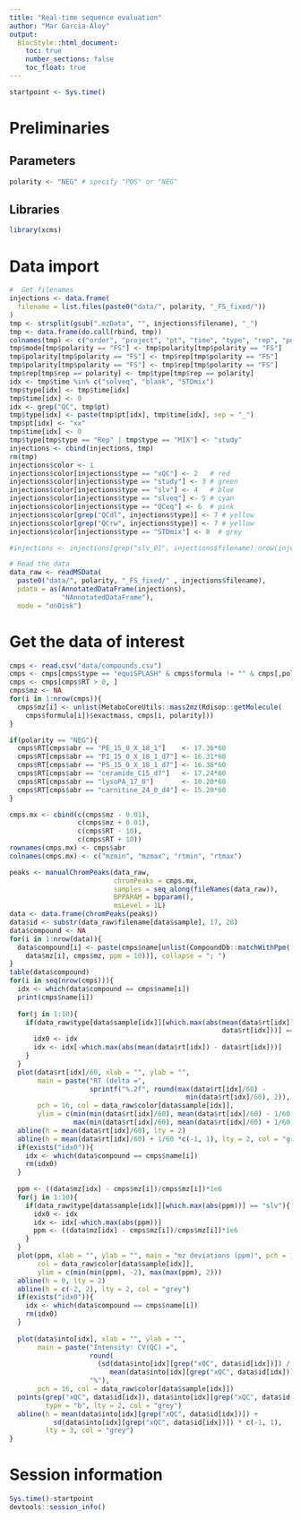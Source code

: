 ```yaml
---
title: "Real-time sequence evaluation"
author: "Mar Garcia-Aloy"
output: 
  BiocStyle::html_document:
    toc: true
    number_sections: false
    toc_float: true
---
```


```r
startpoint <- Sys.time()
```


# Preliminaries

## Parameters

```r
polarity <- "NEG" # specify "POS" or "NEG"
```


## Libraries

```r
library(xcms)
```

# Data import

```r
#  Get filenames
injections <- data.frame(
  filename = list.files(paste0("data/", polarity, "_FS_fixed/"))
)
tmp <- strsplit(gsub(".mzData", "", injections$filename), "_")
tmp <- data.frame(do.call(rbind, tmp))
colnames(tmp) <- c("order", "project", "pt", "time", "type", "rep", "polarity", "mode")
tmp$mode[tmp$polarity == "FS"] <- tmp$polarity[tmp$polarity == "FS"] 
tmp$polarity[tmp$polarity == "FS"] <- tmp$rep[tmp$polarity == "FS"] 
tmp$polarity[tmp$polarity == "FS"] <- tmp$rep[tmp$polarity == "FS"] 
tmp$rep[tmp$rep == polarity] <- tmp$type[tmp$rep == polarity] 
idx <- tmp$time %in% c("solveq", "blank", "STDmix")
tmp$type[idx] <- tmp$time[idx]
tmp$time[idx] <- 0
idx <- grep("QC", tmp$pt)
tmp$type[idx] <- paste(tmp$pt[idx], tmp$time[idx], sep = "_")
tmp$pt[idx] <- "xx"
tmp$time[idx] <- 0
tmp$type[tmp$type == "Rep" | tmp$type == "MIX"] <- "study"
injections <- cbind(injections, tmp)
rm(tmp)
injections$color <- 1
injections$color[injections$type == "xQC"] <- 2   # red
injections$color[injections$type == "study"] <- 3 # green
injections$color[injections$type == "slv"] <- 4   # blue
injections$color[injections$type == "slveq"] <- 5 # cyan
injections$color[injections$type == "QCeq"] <- 6  # pink
injections$color[grep("QCdl", injections$type)] <- 7 # yellow
injections$color[grep("QCrw", injections$type)] <- 7 # yellow
injections$color[injections$type == "STDmix"] <- 8  # grey

#injections <- injections[grep("slv_01", injections$filename):nrow(injections),]

# Read the data
data_raw <- readMSData(
  paste0("data/", polarity, "_FS_fixed/" , injections$filename),
  pdata = as(AnnotatedDataFrame(injections),
             "NAnnotatedDataFrame"), 
  mode = "onDisk")
```


# Get the data of interest

```r
cmps <- read.csv("data/compounds.csv")
cmps <- cmps[cmps$type == "equiSPLASH" & cmps$formula != "" & cmps[,polarity] != "",]
cmps <- cmps[cmps$RT > 0, ]
cmps$mz <- NA
for(i in 1:nrow(cmps)){
  cmps$mz[i] <- unlist(MetaboCoreUtils::mass2mz(Rdisop::getMolecule(
    cmps$formula[i])$exactmass, cmps[i, polarity]))
}

if(polarity == "NEG"){
  cmps$RT[cmps$abr == "PE_15_0_X_18_1"]    <- 17.36*60
  cmps$RT[cmps$abr == "PI_15_0_X_18_1_d7"] <- 16.31*60
  cmps$RT[cmps$abr == "PS_15_0_X_18_1_d7"] <- 16.36*60
  cmps$RT[cmps$abr == "ceramide_C15_d7"]   <- 17.24*60
  cmps$RT[cmps$abr == "lysoPA_17_0"]       <- 10.20*60
  cmps$RT[cmps$abr == "carnitine_24_0_d4"] <- 15.20*60
}

cmps.mx <- cbind(c(cmps$mz - 0.01), 
                 c(cmps$mz + 0.01), 
                 c(cmps$RT - 10), 
                 c(cmps$RT + 10))
rownames(cmps.mx) <- cmps$abr
colnames(cmps.mx) <- c("mzmin", "mzmax", "rtmin", "rtmax")

peaks <- manualChromPeaks(data_raw,
                          chromPeaks = cmps.mx,
                          samples = seq_along(fileNames(data_raw)),
                          BPPARAM = bpparam(),
                          msLevel = 1L)
data <- data.frame(chromPeaks(peaks))
data$id <- substr(data_raw$filename[data$sample], 17, 28)
data$compound <- NA
for(i in 1:nrow(data)){
  data$compound[i] <- paste(cmps$name[unlist(CompoundDb::matchWithPpm(
    data$mz[i], cmps$mz, ppm = 10))], collapse = "; ")
}
table(data$compound)
for(i in seq(nrow(cmps))){
  idx <- which(data$compound == cmps$name[i])
  print(cmps$name[i])
  
  for(j in 1:10){
    if(data_raw$type[data$sample[idx]][which.max(abs(mean(data$rt[idx]) - 
                                                     data$rt[idx]))] == "slv"){
      idx0 <- idx
      idx <- idx[-which.max(abs(mean(data$rt[idx]) - data$rt[idx]))]
    }
  }
  plot(data$rt[idx]/60, xlab = "", ylab = "", 
       main = paste("RT (delta =", 
                    sprintf("%.2f", round(max(data$rt[idx]/60) - 
                                            min(data$rt[idx]/60), 2)), "min)"), 
       pch = 16, col = data_raw$color[data$sample[idx]],
       ylim = c(min(min(data$rt[idx]/60), mean(data$rt[idx]/60) - 1/60),
                max(min(data$rt[idx]/60), mean(data$rt[idx]/60) + 1/60)))
  abline(h = mean(data$rt[idx]/60), lty = 2)
  abline(h = mean(data$rt[idx]/60) + 1/60 *c(-1, 1), lty = 2, col = "grey")
  if(exists("idx0")){
    idx <- which(data$compound == cmps$name[i])
    rm(idx0)
  }
  
  ppm <- ((data$mz[idx] - cmps$mz[i])/cmps$mz[i])*1e6
  for(j in 1:10){
    if(data_raw$type[data$sample[idx]][which.max(abs(ppm))] == "slv"){
      idx0 <- idx
      idx <- idx[-which.max(abs(ppm))]
      ppm <- ((data$mz[idx] - cmps$mz[i])/cmps$mz[i])*1e6
    }
  }
  plot(ppm, xlab = "", ylab = "", main = "mz deviations (ppm)", pch = 16, 
       col = data_raw$color[data$sample[idx]],
       ylim = c(min(min(ppm), -2), max(max(ppm), 2)))
  abline(h = 0, lty = 2)
  abline(h = c(-2, 2), lty = 2, col = "grey")
  if(exists("idx0")){
    idx <- which(data$compound == cmps$name[i])
    rm(idx0)
  }
  
  plot(data$into[idx], xlab = "", ylab = "", 
       main = paste("Intensity: CV(QC) =", 
                    round(
                      (sd(data$into[idx][grep("xQC", data$id[idx])]) / 
                         mean(data$into[idx][grep("xQC", data$id[idx])]))*100), 
                    "%"),
       pch = 16, col = data_raw$color[data$sample[idx]])
  points(grep("xQC", data$id[idx]), data$into[idx][grep("xQC", data$id[idx])], 
         type = "b", lty = 2, col = "grey")
  abline(h = mean(data$into[idx][grep("xQC", data$id[idx])]) + 
           sd(data$into[idx][grep("xQC", data$id[idx])]) * c(-1, 1), 
         lty = 3, col = "grey")
}
```


# Session information

```r
Sys.time()-startpoint
devtools::session_info()
```